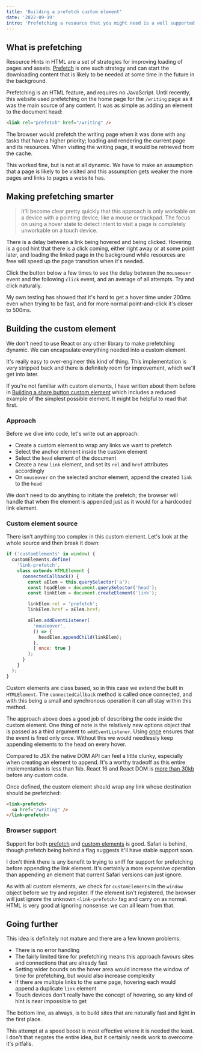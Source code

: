 ```yaml
---
title: 'Building a prefetch custom element'
date: '2022-09-19'
intro: 'Prefetching a resource that you might need is a well supported part of the HTML spec, but adding it can be based purely on assumption. How can we make it more dynamic and look for real hints?'
---
```


## What is prefetching

Resource Hints in HTML are a set of strategies for improving loading of pages and assets. [Prefetch](https://developer.mozilla.org/en-US/docs/Glossary/Prefetch) is one such strategy and can start the downloading content that is likely to be needed at some time in the future in the background.

Prefetching is an HTML feature, and requires no JavaScript. Until recently, this website used prefetching on the home page for the `/writing` page as it was the main source of any content. It was as simple as adding an element to the document head:

```html
<link rel="prefetch" href="/writing" />
```

The browser would prefetch the writing page when it was done with any tasks that have a higher priority; loading and rendering the current page and its resources. When visiting the writing page, it would be retrieved from the cache.

This worked fine, but is not at all dynamic. We have to make an assumption that a page is likely to be visited and this assumption gets weaker the more pages and links to pages a website has.

## Making prefetching smarter

> It'll become clear pretty quickly that this approach is only workable on a device with a pointing device, like a mouse or trackpad. The focus on using a hover state to detect intent to visit a page is completely unworkable on a touch device.

There is a delay between a link being hovered and being clicked. Hovering is a good hint that there is a click coming, either right away or at some point later, and loading the linked page in the background while resources are free will speed up the page transition when it's needed.

Click the button below a few times to see the delay between the `mouseover` event and the following `click` event, and an average of all attempts. Try and click naturally.

<ClickTimer />

My own testing has showed that it's hard to get a hover time under 200ms even when trying to be fast, and for more normal point-and-click it's closer to 500ms.

## Building the custom element

We don't need to use React or any other library to make prefetching dynamic. We can encapsulate everything needed into a custom element.

It's really easy to over-engineer this kind of thing. This implementation is very stripped back and there is definitely room for improvement, which we'll get into later.

If you're not familiar with custom elements, I have written about them before in [Building a share button custom element](/writing/building-a-share-button-custom-element) which includes a reduced example of the simplest possible element. It might be helpful to read that first.

### Approach

Before we dive into code, let's write out an approach:

- Create a custom element to wrap any links we want to prefetch
- Select the anchor element inside the custom element
- Select the `head` element of the document
- Create a new `link` element, and set its `rel` and `href` attributes accordingly
- On `mouseover` on the selected anchor element, append the created `link` to the `head`

We don't need to do anything to initiate the prefetch; the browser will handle that when the element is appended just as it would for a hardcoded link element.

### Custom element source

There isn't anything too complex in this custom element. Let's look at the whole source and then break it down:

```javascript
if ('customElements' in window) {
  customElements.define(
    'link-prefetch',
    class extends HTMLElement {
      connectedCallback() {
        const aElem = this.querySelector('a');
        const headElem = document.querySelector('head');
        const linkElem = document.createElement('link');

        linkElem.rel = 'prefetch';
        linkElem.href = aElem.href;

        aElem.addEventListener(
          'mouseover',
          () => {
            headElem.appendChild(linkElem);
          },
          { once: true }
        );
      }
    }
  );
}
```

Custom elements are class based, so in this case we extend the built in `HTMLElement`. The `connectedCallback` method is called once connected, and with this being a small and synchronous operation it can all stay within this method.

The approach above does a good job of describing the code inside the custom element. One thing of note is the relatively new options object that is passed as a third argument to `addEventListener`. Using [once](https://caniuse.com/once-event-listener) ensures that the event is fired only once. Without this we would needlessly keep appending elements to the head on every hover.

Compared to JSX the native DOM API can feel a little clunky, especially when creating an element to append. It's a worthy tradeoff as this entire implementation is less than 1kb. React 16 and React DOM is [more than 30kb](https://gist.github.com/Restuta/cda69e50a853aa64912d) before any custom code.

Once defined, the custom element should wrap any link whose destination should be prefetched:

```html
<link-prefetch>
  <a href="/writing" />
</link-prefetch>
```

### Browser support

Support for both [prefetch](https://caniuse.com/link-rel-prefetch) and [custom elements](https://caniuse.com/custom-elementsv1) is good. Safari is behind, though prefetch being behind a flag suggests it'll have stable support soon.

I don't think there is any benefit to trying to sniff for support for prefetching before appending the link element. It's certainly a more expensive operation than appending an element that current Safari versions can just ignore.

As with all custom elements, we check for `customElements` in the `window` object before we try and register. If the element isn't registered, the browser will just ignore the unknown `<link-prefetch>` tag and carry on as normal. HTML is very good at ignoring nonsense: we can all learn from that.

## Going further

This idea is definitely not mature and there are a few known problems:

- There is no error handling
- The fairly limited time for prefetching means this approach favours sites and connections that are already fast
- Setting wider bounds on the hover area would increase the window of time for prefetching, but would also increase complexity
- If there are multiple links to the same page, hovering each would append a duplicate `link` element
- Touch devices don't really have the concept of hovering, so any kind of hint is near impossible to get

The bottom line, as always, is to build sites that are naturally fast and light in the first place.

This attempt at a speed boost is most effective where it is needed the least. I don't that negates the entire idea, but it certainly needs work to overcome it's pitfalls.
